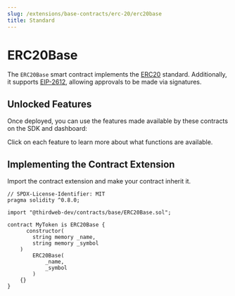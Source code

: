 ```yaml
---
slug: /extensions/base-contracts/erc-20/erc20base
title: Standard
---
```



# ERC20Base

The `ERC20Base` smart contract implements the [ERC20](https://eips.ethereum.org/EIPS/eip-20) standard.
Additionally, it supports [EIP-2612](https://eips.ethereum.org/EIPS/eip-2612), allowing approvals to be made via signatures.

<ViewContractCodeButton
  link="https://github.com/thirdweb-dev/contracts/blob/main/contracts/base/ERC20Base.sol"
  name="ERC20Base"
/>

## Unlocked Features

Once deployed, you can use the features made available by these contracts on the SDK and dashboard:

Click on each feature to learn more about what functions are available.

<div className="row" style={{ marginBottom: 24, flexWrap: "wrap" }}>
  <div className="col col--4" style={{ padding: 8 }}>
    <QuickstartCard
      name="ERC20 Standard"
      link="/extensions/erc-20/standard#unlocked-features"
      image="/assets/icons/token.png"
    />
  </div>
  <div className="col col--4" style={{ padding: 8 }}>
    <QuickstartCard
      name="Mintable"
      link="/extensions/erc-20/mintable#unlocked-features"
      image="/assets/icons/token.png"
    />
  </div>
  <div className="col col--4" style={{ padding: 8 }}>
    <QuickstartCard
      name="Batch Mintable"
      link="/extensions/erc-20/batchmintable#unlocked-features"
      image="/assets/icons/token.png"
    />
  </div>
  <div className="col col--4" style={{ padding: 8 }}>
    <QuickstartCard
      name="Contract Metadata"
      link="/extensions/features/contractmetadata#unlocked-features"
      image="/assets/icons/general.png"
    />
  </div>
</div>

## Implementing the Contract Extension

Import the contract extension and make your contract inherit it.

```solidity
// SPDX-License-Identifier: MIT
pragma solidity ^0.8.0;

import "@thirdweb-dev/contracts/base/ERC20Base.sol";

contract MyToken is ERC20Base {
	  constructor(
        string memory _name,
        string memory _symbol
    )
        ERC20Base(
            _name,
            _symbol
        )
    {}
}
```
